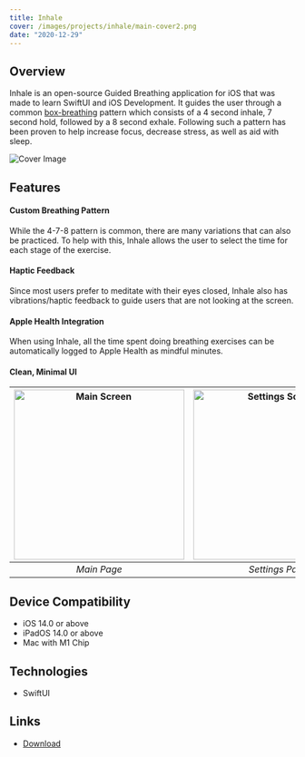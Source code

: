```yaml
---
title: Inhale
cover: /images/projects/inhale/main-cover2.png
date: "2020-12-29"
---
```


## Overview

Inhale is an open-source Guided Breathing application for iOS that was made to learn SwiftUI and iOS Development. It guides the user through a common [box-breathing](https://www.healthline.com/health/box-breathing) pattern which consists of a 4 second inhale, 7 second hold, followed by a 8 second exhale. Following such a pattern has been proven to help increase focus, decrease stress, as well as aid with sleep.

<img src="/images/projects/inhale/main-cover.png" alt="Cover Image"/>

## Features
#### Custom Breathing Pattern
While the 4-7-8 pattern is common, there are many variations that can also be practiced. To help with this, Inhale allows the user to select the time for each stage of the exercise. 

#### Haptic Feedback
Since most users prefer to meditate with their eyes closed, Inhale also has vibrations/haptic feedback to guide users that are not looking at the screen. 

#### Apple Health Integration 
When using Inhale, all the time spent doing breathing exercises can be automatically logged to Apple Health as mindful minutes. 

#### Clean, Minimal UI
| <img src="/images/projects/inhale/main-screen.png" width="300px" alt="Main Screen"/> | <img src="/images/projects/inhale/settings.png" width="300px" alt="Settings Screen"/> | 
|:--:|:--:| 
| *Main Page* | *Settings Page* |

## Device Compatibility
- iOS 14.0 or above 
- iPadOS 14.0 or above 
- Mac with M1 Chip


## Technologies 
- SwiftUI

## Links
- [Download](https://apps.apple.com/us/app/inhale-guided-breathing/id1536517682)

